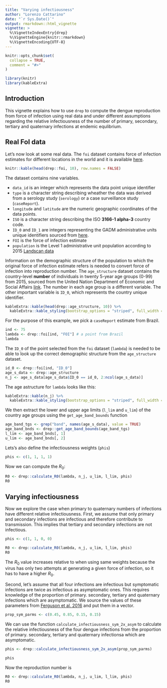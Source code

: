```yaml
---
title: "Varying infectiousness"
author: "Lorenzo Cattarino"
date: "`r Sys.Date()`"
output: rmarkdown::html_vignette
vignette: >
  %\VignetteIndexEntry{drep}
  %\VignetteEngine{knitr::rmarkdown}
  %\VignetteEncoding{UTF-8}
---
```



```r
knitr::opts_chunk$set(
  collapse = TRUE,
  comment = "#>"
)
```

```r
library(knitr)
library(kableExtra)
```

## Introduction

This vignette explains how to use `drep` to compute the dengue reproduction from force of infection using real data and under different assumptions regarding the relative infectiousness of the number of primary, secondary, tertiary and quaternary infections at endemic equlibrium.  

## Real FoI data 

Let's now look at some real data. The `foi` dataset contains force of infection estimates for different locations in the world and it is available [here](https://mrcdata.dide.ic.ac.uk/_dengue/dengue.php).

```r
knitr::kable(head(drep::foi, 10), row.names = FALSE)
```

The dataset contains nine variables.

* `data_id` is an integer which represents the data point unique identifier 
* `type` is a character string describing wheather the data was derived from a serology study (`serology`) or a case surveillance study (`caseReport`).
* `longitude` and `latitude` are the numeric geographic coordinates of the data points.
* `ISO` is a character string describing the ISO **3166-1 alpha-3** country code.
* `ID_0` and `ID_1` are integers representing the GADM administrative units unique identifiers sourced from [here](http://gadm.org/). 
* `FOI` is the force of infection estimate
* `population` is the Level 1 administrative unit population according to 2015 [Landscan data](http://web.ornl.gov/sci/landscan/)

Information on the demographic structure of the population to which the original force of infection estimate refers is needed to convert force of infection into reproduction number. The `age_structure` dataset contains the country-level **number** of individuals in twenty 5-year age groups (0-99) from 2015, sourced from the United Nation Department of Economic and Social Affairs [link](https://population.un.org/wpp/Download/Standard/Population/). The number in each age group is a different variable. The other important variable is `ID_0`, which represents the country unique identifier. 

```r
kableExtra::kable(head(drep::age_structure, 10)) %>%
  kableExtra::kable_styling(bootstrap_options = "striped", full_width = FALSE)
```

For the purpose of this example, we pick a `caseReport` estimate from Brazil.

```r
ind <- 75
lambda <- drep::foi[ind, "FOI"] # a point from Brazil
lambda
```

The `ID_0` of the point selected from the `foi` dataset (`lambda`) is needed to be able to look up the correct demographic structure from the `age_structure` dataset.  

```r
id_0 <- drep::foi[ind, "ID_0"]
age_s_data <- drep::age_structure
n_j <- age_s_data[age_s_data$ID_0 == id_0, 2:ncol(age_s_data)]
```

The age astructure for `lambda` looks like this:

```r
kableExtra::kable(n_j) %>%
  kableExtra::kable_styling(bootstrap_options = "striped", full_width = FALSE)
```

We then extract the lower and upper age limits (`l_lim` and `u_lim`) of the country age groups using the `get_age_band_bounds` function 

```r
age_band_tgs <- grep("band", names(age_s_data), value = TRUE)
age_band_bnds <- drep::get_age_band_bounds(age_band_tgs)
l_lim <- age_band_bnds[, 1]
u_lim <- age_band_bnds[, 2]
```

Lets's also define the infectiousness weights (`phis`)  

```r
phis <- c(1, 1, 1, 1)
```

Now we can compute the $R_0$:

```r
R0 <- drep::calculate_R0(lambda, n_j, u_lim, l_lim, phis)
R0
```

## Varying infectiousness

Now we explore the case when primary to quaternary numbers of infections have different relative infectiousness. First, we assume that only primary and secondary infections are infectious and therefore contribute to transmission. This implies that tertiary and secondary infections are not infectious.

```r
phis <- c(1, 1, 0, 0)

R0 <- drep::calculate_R0(lambda, n_j, u_lim, l_lim, phis)
R0
```

The $R_0$ value increases relative to when using same weights because the virus has only two attempts at generating a given force of infection, so it has to have a higher $R_0$.

Second, let's assume that all four infections are infectious but symptomatic infections are twice as infectious as asymptomatic ones. This requires knowledge of the proportion of primary. secondary, tertiary and quaternary infections which are asymptomatic. We source the values of these parameters from [Ferguson et al. 2016](https://science.sciencemag.org/content/353/6303/1033) and put them in a vector.

```r
prop_sym_parms <- c(0.45, 0.85, 0.15, 0.15)
```

We can use the function `calculate_infectiousness_sym_2x_asym` to calculate the relative infectiousness of the four dengue infections from the proportion of primary. secondary, tertiary and quaternary infectionsa which are asymptomatic.

```r
phis <- drep::calculate_infectiousness_sym_2x_asym(prop_sym_parms)

phis
```

Now the reproduction number is

```r
R0 <- drep::calculate_R0(lambda, n_j, u_lim, l_lim, phis)
R0
```
